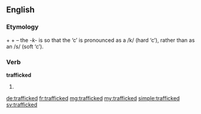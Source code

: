 ==English==

===Etymology===
{{term|traffic|lang=en}} + {{term|-k-|lang=en}} + {{term|-ed|lang=en}} – the ''-k-'' is so that the ‘c’ is pronounced as a /k/ (hard ‘c’), rather than as an /s/ (soft ‘c’).

===Verb===
'''trafficked'''

# {{en-past of|traffic}}

[[de:trafficked]]
[[fr:trafficked]]
[[mg:trafficked]]
[[my:trafficked]]
[[simple:trafficked]]
[[sv:trafficked]]